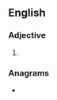 ==English==

===Adjective===
{{head|en|adjective superlative form}}

# {{en-superlative of|false}}

===Anagrams===
* {{anagrams|en|a=aeflsst|fatless}}